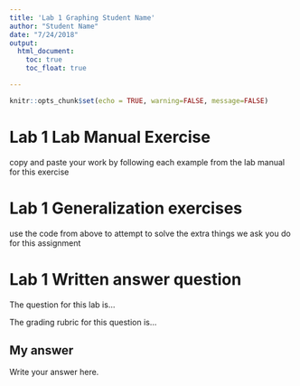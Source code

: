 ```yaml
---
title: 'Lab 1 Graphing Student Name'
author: "Student Name"
date: "7/24/2018"
output: 
  html_document:
    toc: true
    toc_float: true

---
```


```r
knitr::opts_chunk$set(echo = TRUE, warning=FALSE, message=FALSE)
```

# Lab 1 Lab Manual Exercise

copy and paste your work by following each example from the lab manual for this exercise

# Lab 1 Generalization exercises

use the code from above to attempt to solve the extra things we ask you do for this assignment

# Lab 1 Written answer question

The question for this lab is...

The grading rubric for this question is...

## My answer

Write your answer here.